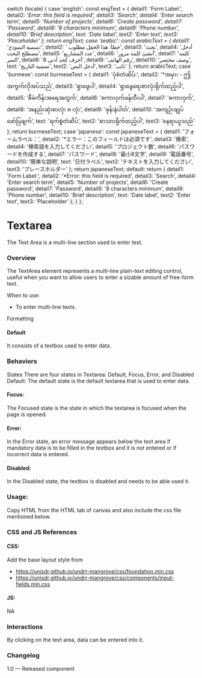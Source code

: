 
  switch (locale) {
	case 'english':
		const engText = {
			detail1: 'Form Label:',
			detail2: '*Error: this field is required',
			detail3: 'Search',
			detail4: 'Enter search term',
			detail5: 'Number of projects',
			detail6: 'Create password',
			detail7: 'Password',
			detail8: '8 characters minimum',
			detail9: 'Phone number',
			detail10: 'Brief description',
			text: 'Date label',
			text2: 'Enter text',
			text3: 'Placeholder'
		};
		return engText;
	case 'arabic':
		const arabicText = {
			detail1: 'تسمية النموذج:',
			detail2: '* خطأ: هذا الحقل مطلوب',
			detail3: 'بحث',
			detail4: 'أدخل مصطلح البحث',
			detail5: 'عدد المشاريع',
			detail6: 'أنشئ كلمة مرور',
			detail7: 'كلمه السر',
			detail8: '8 أحرف كحد أدنى',
			detail9: 'رقم الهاتف',
			detail10: 'وصف مختصر',
			text: 'تسمية التاريخ',
			text2: 'أدخل النص',
			text3: 'نائب'
		};
		return arabicText;
	case 'burmese':
		const burmeseText = {
			detail1: 'ပုံစံတံဆိပ်:',
			detail2: '*အမှား - ဤအကွက်လိုအပ်သည်',
			detail3: 'ရှာဖွေပါ',
			detail4: 'ရှာဖွေရေးစာလုံးရိုက်ထည့်ပါ',
			detail5: 'စီမံကိန်းအရေအတွက်',
			detail6: 'စကားဝှက်ဖန်တီးပါ',
			detail7: 'စကားဝှက်',
			detail8: 'အနည်းဆုံးစာလုံး ၈ လုံး',
			detail9: 'ဖုန်းနံပါတ်',
			detail10: 'အကျဉ်းချုပ်ဖော်ပြချက်',
			text: 'ရက်စွဲတံဆိပ်',
			text2: 'စာသားရိုက်ထည့်ပါ',
			text3: 'နေရာယူသည်'
		};
		return burmeseText;
	case 'japanese':
		const japaneseText = {
			detail1: 'フォームラベル：',
			detail2: '*エラー：このフィールドは必須です',
			detail3: '検索',
			detail4: '検索語を入力してください',
			detail5: 'プロジェクト数',
			detail6: 'パスワードを作成する',
			detail7: 'パスワード',
			detail8: '最小8文字',
			detail9: '電話番号',
			detail10: '簡単な説明',
			text: '日付ラベル',
			text2: 'テキストを入力してください',
			text3: 'プレースホルダー'
		};
		return japaneseText;
	default:
		return {
			detail1: 'Form Label:',
			detail2: '*Error: this field is required',
			detail3: 'Search',
			detail4: 'Enter search term',
			detail5: 'Number of projects',
			detail6: 'Create password',
			detail7: 'Password',
			detail8: '8 characters minimum',
			detail9: 'Phone number',
			detail10: 'Brief description',
			text: 'Date label',
			text2: 'Enter text',
			text3: 'Placeholder'
		};
  }
};

<Meta of={TextareaStories} />

# Textarea

The Text Area is a multi-line section used to enter text.

### Overview

The TextArea element represents a multi-line plain-text editing control, useful when you want to allow users to enter a sizable amount of free-form text.

When to use:

* To enter multi-line texts.

Formatting

#### Default

It consists of a textbox used to enter data.

### Behaviors

States
There are four states in Textarea: Default, Focus, Error, and Disabled
Default: The default state is the default textarea that is used to enter data.

#### Focus:

The Focused state is the state in which the textarea is focused when the page is opened.

#### Error:

In the Error state, an error message appears below the text area if mandatory data is to be filled in the textbox and it is not entered or if incorrect data is entered.

#### Disabled:

In the Disabled state, the textbox is disabled and needs to be able used it.

<Canvas>
  <Story of={TextareaStories.DefaultTextarea} />
</Canvas>

### Usage:

Copy HTML from the HTML tab of canvas and also include the css file mentioned below.

### CSS and JS References

#### CSS:

Add the base layout style from

* https://unisdr.github.io/undrr-mangrove/css/foundation.min.css
* https://unisdr.github.io/undrr-mangrove/css/components/input-fields.min.css

#### JS:

NA

### Interactions

By clicking on the text area, data can be entered into it.

### Changelog

1.0 — Released component
